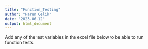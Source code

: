 ```yaml
---
title: "Function_Testing"
author: "Harun Celik"
date: "2023-06-12"
output: html_document
---
```


Add any of the test variables in the excel file below to be able to run function tests.

```r


```

